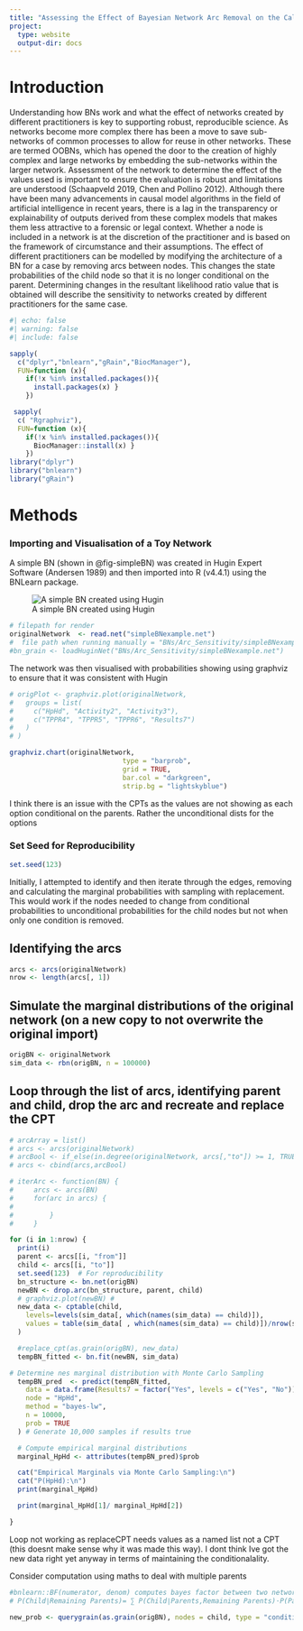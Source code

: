 ```yaml
---
title: "Assessing the Effect of Bayesian Network Arc Removal on the Calculated Likelihood Ratio"
project:
  type: website
  output-dir: docs
---
```


# Introduction
Understanding how BNs work and what the effect of networks created by different practitioners is key to supporting robust, reproducible science. As networks become more complex there has been a move to save sub-networks of common processes to allow for reuse in other networks. These are termed OOBNs, which has opened the door to the creation of highly complex and large networks by embedding the sub-networks within the larger network. 
Assessment of the network to determine the effect of the values used is important to ensure the evaluation is robust and limitations are understood (Schaapveld 2019, Chen and Pollino 2012). Although there have been many advancements in causal model algorithms in the field of artificial intelligence in recent years, there is a lag in the transparency or explainability of outputs derived from these complex models that makes them less attractive to a forensic or legal context.
Whether a node is included in a network is at the discretion of the practitioner and is based on the framework of circumstance and their assumptions. The effect of different practitioners can be modelled by modifying the architecture of a BN for a case by removing arcs between nodes.  This changes the state probabilities of the child node so that it is no longer conditional on the parent. Determining changes in the resultant likelihood ratio value that is obtained will describe the sensitivity to networks created by different practitioners for the same case.

```r
#| echo: false
#| warning: false
#| include: false

sapply(
  c("dplyr","bnlearn","gRain","BiocManager"),
  FUN=function (x){
    if(!x %in% installed.packages()){
      install.packages(x) }
    })

 sapply(
  c( "Rgraphviz"),
  FUN=function (x){
    if(!x %in% installed.packages()){
      BiocManager::install(x) }
    })  
library("dplyr")
library("bnlearn")
library("gRain")

```


# Methods
### Importing and Visualisation of a Toy Network
A simple BN (shown in @fig-simpleBN) was created in Hugin Expert Software (Andersen 1989) and then imported into R (v4.4.1) using the BNLearn package. 

![A simple BN created using Hugin](../../Thesis/assets/toyNetworkLabels.png){#fig-simpleBN}

```r
# filepath for render 
originalNetwork  <- read.net("simpleBNexample.net")
#  file path when running manually = "BNs/Arc_Sensitivity/simpleBNexample.net"
#bn_grain <- loadHuginNet("BNs/Arc_Sensitivity/simpleBNexample.net")
```

The network was then visualised with probabilities showing using graphviz to ensure that it was consistent with Hugin
```r
# origPlot <- graphviz.plot(originalNetwork,
#   groups = list(
#     c("HpHd", "Activity2", "Activity3"),
#     c("TPPR4", "TPPR5", "TPPR6", "Results7")
#   )
# )

graphviz.chart(originalNetwork,
                            type = "barprob",
                            grid = TRUE, 
                            bar.col = "darkgreen",
                            strip.bg = "lightskyblue")

```

I think there is an issue with the CPTs as the values are not showing as each option conditional on the parents. Rather the unconditional dists for the options

### Set Seed for Reproducibility
```r
set.seed(123) 
```



Initially, I attempted to identify and then iterate through the edges, removing and calculating the marginal probabilities with sampling with replacement. This would work if the nodes needed to change from conditional probabilities to unconditional probabilities for the child nodes but not when only one condition is removed. 

## Identifying the arcs
```r
arcs <- arcs(originalNetwork)
nrow <- length(arcs[, 1])
```


## Simulate the marginal distributions of the original network (on a new copy to not overwrite the original import)
```r
origBN <- originalNetwork
sim_data <- rbn(origBN, n = 100000)
```

## Loop through the list of arcs, identifying parent and child, drop the arc and recreate and replace the CPT
```r
# arcArray = list()
# arcs <- arcs(originalNetwork)  
# arcBool <- if_else(in.degree(originalNetwork, arcs[,"to"]) >= 1, TRUE, FALSE)
# arcs <- cbind(arcs,arcBool)

# iterArc <- function(BN) {
#     arcs <- arcs(BN)  
#     for(arc in arcs) {
#         
#         }
#     }

for (i in 1:nrow) {
  print(i)
  parent <- arcs[[i, "from"]]
  child <- arcs[[i, "to"]]
  set.seed(123)  # For reproducibility
  bn_structure <- bn.net(origBN)
  newBN <- drop.arc(bn_structure, parent, child)
  # graphviz.plot(newBN) #
  new_data <- cptable(child,
    levels=levels(sim_data[, which(names(sim_data) == child)]),
    values = table(sim_data[ , which(names(sim_data) == child)])/nrow(sim_data)
  )

  #replace_cpt(as.grain(origBN), new_data) 
  tempBN_fitted <- bn.fit(newBN, sim_data)

# Determine nes marginal distribution with Monte Carlo Sampling
  tempBN_pred  <- predict(tempBN_fitted,
    data = data.frame(Results7 = factor("Yes", levels = c("Yes", "No"))),
    node = "HpHd",
    method = "bayes-lw",
    n = 10000,
    prob = TRUE
  ) # Generate 10,000 samples if results true

  # Compute empirical marginal distributions
  marginal_HpHd <- attributes(tempBN_pred)$prob

  cat("Empirical Marginals via Monte Carlo Sampling:\n")
  cat("P(HpHd):\n")
  print(marginal_HpHd)

  print(marginal_HpHd[1]/ marginal_HpHd[2])

}
```

Loop not working as replaceCPT needs values as a named list not a CPT (this doesnt make sense why it was made this way). I dont think Ive got the new data right yet anyway in terms of maintaining the conditionalality. 


Consider computation using maths to deal with multiple parents
```r
#bnlearn::BF(numerator, denom) computes bayes factor between two networks
# P(Child∣Remaining Parents)= ∑ P(Child∣Parents,Remaining Parents)⋅P(Parents)

new_prob <- querygrain(as.grain(origBN), nodes = child, type = "conditional")* querygrain(as.grain(origBN), nodes = parent, type = "conditional")

```



